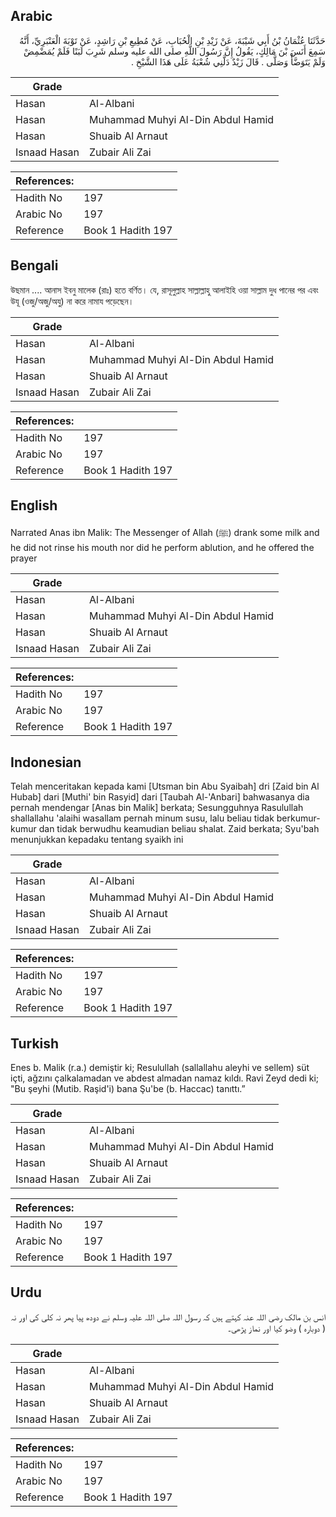 ## Arabic


<div dir="rtl" lang="ar" style={{fontSize:'larger',backgroundColor:'#f8f9fa',padding:20}}>
حَدَّثَنَا عُثْمَانُ بْنُ أَبِي شَيْبَةَ، عَنْ زَيْدِ بْنِ الْحُبَابِ، عَنْ مُطِيعِ بْنِ رَاشِدٍ، عَنْ تَوْبَةَ الْعَنْبَرِيِّ، أَنَّهُ سَمِعَ أَنَسَ بْنَ مَالِكٍ، يَقُولُ إِنَّ رَسُولَ اللَّهِ صلى الله عليه وسلم شَرِبَ لَبَنًا فَلَمْ يُمَضْمِضْ وَلَمْ يَتَوَضَّأْ وَصَلَّى ‏.‏ قَالَ زَيْدٌ دَلَّنِي شُعْبَةُ عَلَى هَذَا الشَّيْخِ ‏.‏
</div>
<div style={{backgroundColor:'#f8f9fa',padding:20, marginBottom: 10}}><table> <thead> <tr> <th>Grade</th> <th></th> </tr> </thead> <tbody> <tr><td>Hasan</td><td>Al-Albani</td></tr><tr><td>Hasan</td><td>Muhammad Muhyi Al-Din Abdul Hamid</td></tr><tr><td>Hasan</td><td>Shuaib Al Arnaut</td></tr><tr><td>Isnaad Hasan</td><td>Zubair Ali Zai</td></tr></tbody></table><table> <thead> <tr> <th>References:</th> <th></th> </tr> </thead> <tbody><tr><td>Hadith No</td><td>197</td></tr><tr><td>Arabic No</td><td>197</td></tr><tr><td>Reference</td><td>Book 1 Hadith 197</td></tr></tbody></table></div>

## Bengali


<div dir="ltr" lang="bn" style={{fontSize:'larger',backgroundColor:'#f8f9fa',padding:20}}>
উছমান .... আনাস ইবনু মালেক (রাঃ) হতে বর্ণিত। যে, রাসূলুল্লাহ সাল্লাল্লাহু আলাইহি ওয়া সাল্লাম দুধ পানের পর এবং উযূ (ওজু/অজু/অযু) না করে নামায পড়েছেন।
</div>
<div style={{backgroundColor:'#f8f9fa',padding:20, marginBottom: 10}}><table> <thead> <tr> <th>Grade</th> <th></th> </tr> </thead> <tbody> <tr><td>Hasan</td><td>Al-Albani</td></tr><tr><td>Hasan</td><td>Muhammad Muhyi Al-Din Abdul Hamid</td></tr><tr><td>Hasan</td><td>Shuaib Al Arnaut</td></tr><tr><td>Isnaad Hasan</td><td>Zubair Ali Zai</td></tr></tbody></table><table> <thead> <tr> <th>References:</th> <th></th> </tr> </thead> <tbody><tr><td>Hadith No</td><td>197</td></tr><tr><td>Arabic No</td><td>197</td></tr><tr><td>Reference</td><td>Book 1 Hadith 197</td></tr></tbody></table></div>

## English


<div dir="ltr" lang="en" style={{fontSize:'larger',backgroundColor:'#f8f9fa',padding:20}}>
Narrated Anas ibn Malik: The Messenger of Allah (ﷺ) drank some milk and he did not rinse his mouth nor did he perform ablution, and he offered the prayer
</div>
<div style={{backgroundColor:'#f8f9fa',padding:20, marginBottom: 10}}><table> <thead> <tr> <th>Grade</th> <th></th> </tr> </thead> <tbody> <tr><td>Hasan</td><td>Al-Albani</td></tr><tr><td>Hasan</td><td>Muhammad Muhyi Al-Din Abdul Hamid</td></tr><tr><td>Hasan</td><td>Shuaib Al Arnaut</td></tr><tr><td>Isnaad Hasan</td><td>Zubair Ali Zai</td></tr></tbody></table><table> <thead> <tr> <th>References:</th> <th></th> </tr> </thead> <tbody><tr><td>Hadith No</td><td>197</td></tr><tr><td>Arabic No</td><td>197</td></tr><tr><td>Reference</td><td>Book 1 Hadith 197</td></tr></tbody></table></div>

## Indonesian


<div dir="ltr" lang="id" style={{fontSize:'larger',backgroundColor:'#f8f9fa',padding:20}}>
Telah menceritakan kepada kami [Utsman bin Abu Syaibah] dri [Zaid bin Al Hubab] dari [Muthi' bin Rasyid] dari [Taubah Al-'Anbari] bahwasanya dia pernah mendengar [Anas bin Malik] berkata; Sesungguhnya Rasulullah shallallahu 'alaihi wasallam pernah minum susu, lalu beliau tidak berkumur-kumur dan tidak berwudhu keamudian beliau shalat. Zaid berkata; Syu'bah menunjukkan kepadaku tentang syaikh ini
</div>
<div style={{backgroundColor:'#f8f9fa',padding:20, marginBottom: 10}}><table> <thead> <tr> <th>Grade</th> <th></th> </tr> </thead> <tbody> <tr><td>Hasan</td><td>Al-Albani</td></tr><tr><td>Hasan</td><td>Muhammad Muhyi Al-Din Abdul Hamid</td></tr><tr><td>Hasan</td><td>Shuaib Al Arnaut</td></tr><tr><td>Isnaad Hasan</td><td>Zubair Ali Zai</td></tr></tbody></table><table> <thead> <tr> <th>References:</th> <th></th> </tr> </thead> <tbody><tr><td>Hadith No</td><td>197</td></tr><tr><td>Arabic No</td><td>197</td></tr><tr><td>Reference</td><td>Book 1 Hadith 197</td></tr></tbody></table></div>

## Turkish


<div dir="ltr" lang="tr" style={{fontSize:'larger',backgroundColor:'#f8f9fa',padding:20}}>
Enes b. Malik (r.a.) demiştir ki; Resulullah (sallallahu aleyhi ve sellem) süt içti, ağzını çalkalamadan ve abdest almadan namaz kıldı. Ravi Zeyd dedi ki; "Bu şeyhi (Mutib. Raşid'i) bana Şu'be (b. Haccac) tanıttı.”
</div>
<div style={{backgroundColor:'#f8f9fa',padding:20, marginBottom: 10}}><table> <thead> <tr> <th>Grade</th> <th></th> </tr> </thead> <tbody> <tr><td>Hasan</td><td>Al-Albani</td></tr><tr><td>Hasan</td><td>Muhammad Muhyi Al-Din Abdul Hamid</td></tr><tr><td>Hasan</td><td>Shuaib Al Arnaut</td></tr><tr><td>Isnaad Hasan</td><td>Zubair Ali Zai</td></tr></tbody></table><table> <thead> <tr> <th>References:</th> <th></th> </tr> </thead> <tbody><tr><td>Hadith No</td><td>197</td></tr><tr><td>Arabic No</td><td>197</td></tr><tr><td>Reference</td><td>Book 1 Hadith 197</td></tr></tbody></table></div>

## Urdu


<div dir="rtl" lang="ur" style={{fontSize:'larger',backgroundColor:'#f8f9fa',padding:20}}>
انس بن مالک رضی اللہ عنہ کہتے ہیں کہ رسول اللہ صلی اللہ علیہ وسلم نے دودھ پیا پھر نہ کلی کی اور نہ ( دوبارہ ) وضو کیا اور نماز پڑھی۔
</div>
<div style={{backgroundColor:'#f8f9fa',padding:20, marginBottom: 10}}><table> <thead> <tr> <th>Grade</th> <th></th> </tr> </thead> <tbody> <tr><td>Hasan</td><td>Al-Albani</td></tr><tr><td>Hasan</td><td>Muhammad Muhyi Al-Din Abdul Hamid</td></tr><tr><td>Hasan</td><td>Shuaib Al Arnaut</td></tr><tr><td>Isnaad Hasan</td><td>Zubair Ali Zai</td></tr></tbody></table><table> <thead> <tr> <th>References:</th> <th></th> </tr> </thead> <tbody><tr><td>Hadith No</td><td>197</td></tr><tr><td>Arabic No</td><td>197</td></tr><tr><td>Reference</td><td>Book 1 Hadith 197</td></tr></tbody></table></div>